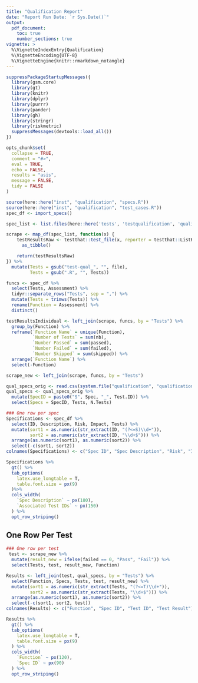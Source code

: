 ```yaml
---
title: "Qualification Report"
date: "Report Run Date: `r Sys.Date()`"
output: 
  pdf_document:
    toc: true
    number_sections: true
vignette: >
  %\VignetteIndexEntry{Qualification}
  %\VignetteEncoding{UTF-8}
  %\VignetteEngine{knitr::rmarkdown_notangle}
---
```


```r
suppressPackageStartupMessages({
  library(gsm.core)
  library(gt)
  library(knitr)
  library(dplyr)
  library(purrr)
  library(pander)
  library(gh)
  library(stringr)
  library(riskmetric)
  suppressMessages(devtools::load_all())
})

opts_chunk$set(
  collapse = TRUE,
  comment = "#>",
  eval = TRUE,
  echo = FALSE,
  results = "asis",
  message = FALSE,
  tidy = FALSE
)

source(here::here("inst", "qualification", "specs.R"))
source(here::here("inst", "qualification", "test_cases.R"))
spec_df <- import_specs()
```
```r
spec_list <- list.files(here::here('tests', 'testqualification', 'qualification'), pattern = "test-qual_", full.names = TRUE)

scrape <- map_df(spec_list, function(x) {
    testResultsRaw <- testthat::test_file(x, reporter = testthat::ListReporter, package = "gsm.qtl") %>%
      as_tibble()

    return(testResultsRaw)
}) %>%
  mutate(Tests = gsub("test-qual_", "", file),
         Tests = gsub(".R", "", Tests))

funcs <- spec_df %>%
  select(Tests, Assessment) %>%
  tidyr::separate_rows("Tests", sep = ",") %>%
  mutate(Tests = trimws(Tests)) %>%
  rename(Function = Assessment) %>%
  distinct()

testResultsIndividual <- left_join(scrape, funcs, by = "Tests") %>%
  group_by(Function) %>%
  reframe(`Function Name` = unique(Function),
          `Number of Tests` = sum(nb),
          `Number Passed` = sum(passed),
          `Number Failed` = sum(failed),
          `Number Skipped` = sum(skipped)) %>%
  arrange(`Function Name`) %>%
  select(-Function)

scrape_new <- left_join(scrape, funcs, by = "Tests")

qual_specs_orig <- read.csv(system.file("qualification", "qualification_specs.csv", package = "gsm.qtl"))
qual_specs <- qual_specs_orig %>%
  mutate(SpecID = paste0("S", Spec, "_", Test.ID)) %>%
  select(Specs = SpecID, Tests, N.Tests)

### One row per spec
Specifications <- spec_df %>%
  select(ID, Description, Risk, Impact, Tests) %>%
  mutate(sort1 = as.numeric(str_extract(ID, "(?<=S)\\d+")),
         sort2 = as.numeric(str_extract(ID, "\\d+$"))) %>%
  arrange(as.numeric(sort1), as.numeric(sort2)) %>%
  select(-c(sort1, sort2))
colnames(Specifications) <- c("Spec ID", "Spec Description", "Risk", "Impact", "Associated Test IDs")

Specifications %>%
  gt() %>%
  tab_options(
    latex.use_longtable = T,
    table.font.size = px(9)
  )%>%
  cols_width(
    `Spec Description` ~ px(180),
    `Associated Test IDs` ~ px(150)
  ) %>%
  opt_row_striping()
```

\newpage

## One Row Per Test

```r
### One row per test
 test <- scrape_new %>%
  mutate(result_new = ifelse(failed == 0, "Pass", "Fail")) %>%
  select(Tests, test, result_new, Function)

Results <- left_join(test, qual_specs, by = "Tests") %>%
  select(Function, Specs, Tests, test, result_new) %>%
  mutate(sort1 = as.numeric(str_extract(Tests, "(?<=T)\\d+")),
         sort2 = as.numeric(str_extract(Tests, "\\d+$"))) %>%
  arrange(as.numeric(sort1), as.numeric(sort2)) %>%
  select(-c(sort1, sort2, test))
colnames(Results) <- c("Function", "Spec ID", "Test ID", "Test Result")

Results %>%
  gt() %>%
  tab_options(
    latex.use_longtable = T,
    table.font.size = px(9)
  ) %>%
  cols_width(
    `Function` ~ px(120),
    `Spec ID` ~ px(90)
  ) %>%
  opt_row_striping()
```

\newpage

